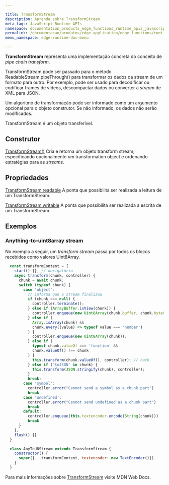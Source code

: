 ```yaml
---

title: TransformStream
description: Aprenda sobre TransformStream.
meta_tags: JavaScript Runtime APIs
namespace: documentation_products_edge_functions_runtime_apis_javascript_transform_stream
permalink: /documentacao/produtos/edge-application/edge-functions/runtime-apis/javascript/transform-stream/
menu_namespace: edge-runtime-doc-menu

---
```


**TransformStream** representa uma implementação concreta do conceito de *pipe chain transform*.

TransformStream pode ser passado para o método ReadableStream.pipeThrough() para transformar os dados da stream de um formato para outro. Por exemplo, pode ser usado para decodificar ou codificar frames de vídeos, descompactar dados ou converter a *stream* de XML para JSON.

Um algoritmo de transformação pode ser informado como um argumento opcional para o objeto construtor. Se não informado, os dados não serão modificados.

TransformStream é um objeto transferível.

## Construtor

[TransformStream()](https://developer.mozilla.org/en-US/docs/Web/API/TransformStream/TransformStream)
Cria e retorna um objeto transform stream, especificando opcionalmente um transformation object e ordenando estratégias para as *streams*.

## Propriedades

[TransformStream.readable](https://developer.mozilla.org/en-US/docs/Web/API/TransformStream/readable)
A ponta que possibilita ser realizada a leitura de um TransformStream.

[TransformStream.writable](https://developer.mozilla.org/en-US/docs/Web/API/TransformStream/writable)
A ponta que possibilita ser realizada a escrita de um TransformStream.

## Exemplos

### Anything-to-uint8array stream

No exemplo a seguir, um *transform stream* passa por todos os blocos recebidos como valores Uint8Array.

```js
  const transformContent = {
    start() {}, // obrigatório
    async transform(chunk, controller) {
      chunk = await chunk;
      switch (typeof chunk) {
        case 'object':
          // informa que a stream finalizou
          if (chunk === null) {
            controller.terminate();
          } else if (ArrayBuffer.isView(chunk)) {
            controller.enqueue(new Uint8Array(chunk.buffer, chunk.byteOffset, chunk.byteLength));
          } else if (
            Array.isArray(chunk) &&
            chunk.every((value) => typeof value === 'number')
          ) {
            controller.enqueue(new Uint8Array(chunk));
          } else if (
            typeof chunk.valueOf === 'function' &&
            chunk.valueOf() !== chunk
          ) {
            this.transform(chunk.valueOf(), controller); // hack
          } else if ('toJSON' in chunk) {
            this.transform(JSON.stringify(chunk), controller);
          }
          break;
        case 'symbol':
          controller.error("Cannot send a symbol as a chunk part")
          break
        case 'undefined':
          controller.error("Cannot send undefined as a chunk part")
          break
        default:
          controller.enqueue(this.textencoder.encode(String(chunk)))
          break
      }
    },
    flush() {}
  }

  class AnyToU8Stream extends TransformStream {
    constructor() {
      super({...transformContent, textencoder: new TextEncoder()})
    }
  }
```

Para mais informações sobre [TransformStream](https://developer.mozilla.org/en-US/docs/Web/API/TransformStream) visite MDN Web Docs.


